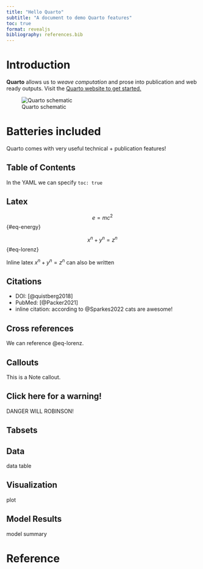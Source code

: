 ```yaml
---
title: "Hello Quarto"
subtitle: "A document to demo Quarto features"
toc: true
format: revealjs
bibliography: references.bib
---
```


# Introduction

**Quarto** allows us to *weave computation* and prose into publication and web ready outputs. Visit the [Quarto website to get started.](https://quarto.org/)

![Quarto schematic](images/c2ef45f1-4a68-4c7a-a43f-bdcf0f90e104_rw_1920.png){#ref fig-alt="Quarto schematic"}

# Batteries included

Quarto comes with very useful technical + publication features!

## Table of Contents

In the YAML we can specify `toc: true`

## Latex

$$
e=mc^2
$$ {#eq-energy}

$$
x^n+y^n=z^n
$$ {#eq-lorenz}

Inline latex $x^n+y^n=z^n$ can also be written

## Citations

-   DOI: [@quistberg2018]
-   PubMed: [@Packer2021]
-   inline citation: according to @Sparkes2022 cats are awesome!

## Cross references

We can reference @eq-lorenz.

## Callouts

::: callout-note
This is a Note callout.
:::

::: {.callout-caution collapse="true"}
## Click here for a warning!

DANGER WILL ROBINSON!
:::

## Tabsets

::: panel-tabset
## Data

data table

## Visualization

plot

## Model Results

model summary
:::

# Reference
